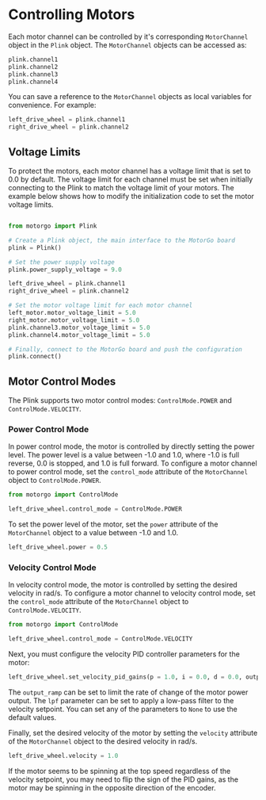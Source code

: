 # Controlling Motors

Each motor channel can be controlled by it's corresponding `MotorChannel` object in the `Plink` object. The `MotorChannel` objects can be accessed as:

```python filename="python"
plink.channel1
plink.channel2
plink.channel3
plink.channel4
```


You can save a reference to the `MotorChannel` objects as local variables for convenience. For example:

```python filename="python"
left_drive_wheel = plink.channel1
right_drive_wheel = plink.channel2
```

## Voltage Limits

To protect the motors, each motor channel has a voltage limit that is set to 0.0 by default. The voltage limit for each channel must be set when initially connecting to the Plink to match the voltage limit of your motors. The example below shows how to modify the initialization code to set the motor voltage limits.

```python filename="python"

from motorgo import Plink

# Create a Plink object, the main interface to the MotorGo board
plink = Plink()

# Set the power supply voltage
plink.power_supply_voltage = 9.0

left_drive_wheel = plink.channel1
right_drive_wheel = plink.channel2

# Set the motor voltage limit for each motor channel
left_motor.motor_voltage_limit = 5.0
right_motor.motor_voltage_limit = 5.0
plink.channel3.motor_voltage_limit = 5.0
plink.channel4.motor_voltage_limit = 5.0

# Finally, connect to the MotorGo board and push the configuration
plink.connect()
```

## Motor Control Modes

The Plink supports two motor control modes: `ControlMode.POWER` and `ControlMode.VELOCITY`.

### Power Control Mode
In power control mode, the motor is controlled by directly setting the power level. The power level is a value between -1.0 and 1.0, where -1.0 is full reverse, 0.0 is stopped, and 1.0 is full forward. To configure a motor channel to power control mode, set the `control_mode` attribute of the `MotorChannel` object to `ControlMode.POWER`.

```python filename="python"
from motorgo import ControlMode

left_drive_wheel.control_mode = ControlMode.POWER
```

To set the power level of the motor, set the `power` attribute of the `MotorChannel` object to a value between -1.0 and 1.0.

```python filename="python"
left_drive_wheel.power = 0.5
```

### Velocity Control Mode
In velocity control mode, the motor is controlled by setting the desired velocity in rad/s. To configure a motor channel to velocity control mode, set the `control_mode` attribute of the `MotorChannel` object to `ControlMode.VELOCITY`.

```python filename="python"
from motorgo import ControlMode

left_drive_wheel.control_mode = ControlMode.VELOCITY
```

Next, you must configure the velocity PID controller parameters for the motor:

```python filename="python"
left_drive_wheel.set_velocity_pid_gains(p = 1.0, i = 0.0, d = 0.0, output_ramp = None, lpf = None)
```

The `output_ramp` can be set to limit the rate of change of the motor power output. The `lpf` parameter can be set to apply a low-pass filter to the velocity setpoint. You can set any of the parameters to `None` to use the default values.

Finally, set the desired velocity of the motor by setting the `velocity` attribute of the `MotorChannel` object to the desired velocity in rad/s.

```python filename="python"
left_drive_wheel.velocity = 1.0
```

If the motor seems to be spinning at the top speed regardless of the velocity setpoint, you may need to flip the sign of the PID gains, as the motor may be spinning in the opposite direction of the encoder.